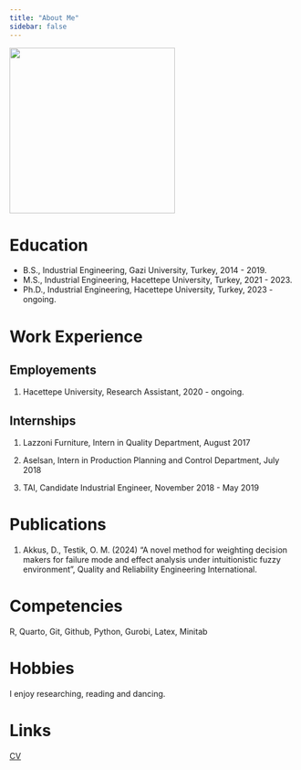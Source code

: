 ```yaml
---
title: "About Me"
sidebar: false 
---
```


![](assets/images/Vesikalık.jpeg){fig-align="left" width="290"}

# Education

-   B.S., Industrial Engineering, Gazi University, Turkey, 2014 - 2019.
-   M.S., Industrial Engineering, Hacettepe University, Turkey, 2021 - 2023.
-   Ph.D., Industrial Engineering, Hacettepe University, Turkey, 2023 - ongoing.

# Work Experience

## Employements

1.  Hacettepe University, Research Assistant, 2020 - ongoing.

## Internships

1.  Lazzoni Furniture, Intern in Quality Department, August 2017

2.  Aselsan, Intern in Production Planning and Control Department, July 2018

3.  TAI, Candidate Industrial Engineer, November 2018 - May 2019


# Publications

1.  Akkus, D., Testik, O. M. (2024) "A novel method for weighting decision makers for failure mode and effect analysis under intuitionistic fuzzy environment", Quality and Reliability Engineering International.

# Competencies

R, Quarto, Git, Github, Python, Gurobi, Latex, Minitab

# Hobbies

I enjoy researching, reading and dancing.

# Links

[CV](assets/images/CV_Dilara Akkus_.pdf)
